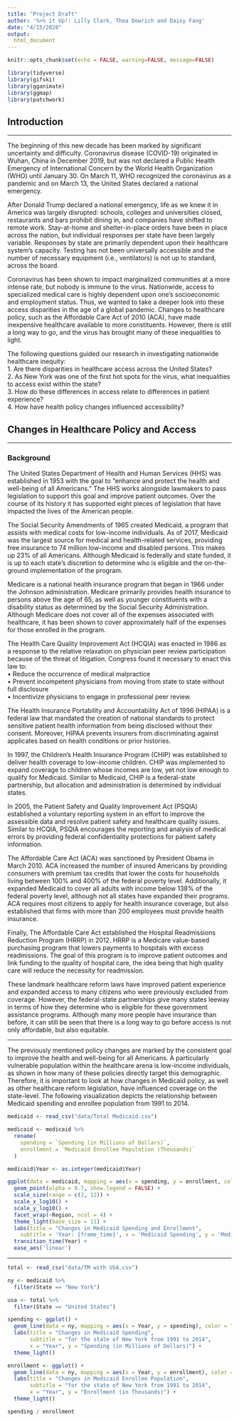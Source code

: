 ```yaml
---
title: "Project Draft"
author: '%>% it Up!: Lilly Clark, Thea Dowrich and Daisy Fang'
date: "4/15/2020"
output: 
  html_document
---
```


```r
knitr::opts_chunk$set(echo = FALSE, warning=FALSE, message=FALSE)
```

```r
library(tidyverse)
library(gifski)
library(gganimate)
library(ggmap)
library(patchwork)
```


## Introduction
***
The beginning of this new decade has been marked by significant uncertainty and difficulty. Coronavirus disease (COVID-19) originated in Wuhan, China in December 2019, but was not declared a Public Health Emergency of International Concern by the World Health Organization (WHO) until January 30. On March 11, WHO recognized the coronavirus as a pandemic  and on March 13, the United States declared a national emergency. 

After Donald Trump declared a national emergency, life as we knew it in America was largely disrupted: schools, colleges and universities closed, restaurants and bars prohibit dining in, and companies have shifted to remote work.  Stay-at-home and shelter-in-place orders have been in place across the nation, but individual responses per state have been largely variable. Responses by state are primarily dependent upon their healthcare system’s capacity. Testing has not been universally accessible and the number of necessary equipment (i.e., ventilators) is not up to standard, across the board.  

Coronavirus has been shown to impact marginalized communities at a more intense rate, but nobody is immune to the virus. Nationwide, access to specialized medical care is highly dependent upon one’s socioeconomic and employment status. Thus, we wanted to take a deeper look into these access disparities in the age of a global pandemic. Changes to healthcare policy, such as the Affordable Care Act of 2010 (ACA), have made inexpensive healthcare available to more constituents.  However, there is still a long way to go, and the virus has brought many of these inequalities to light.

The following questions guided our research in investigating nationwide healthcare inequity: <br>
1.	Are there disparities in healthcare access across the United States?
<br>
2.	As New York was one of the first hot spots for the virus, what inequalities to access exist within the state?
<br>
3.	How do these differences in access relate to differences in patient experience?
<br>
4.	How have health policy changes influenced accessibility? 

## Changes in Healthcare Policy and Access
***

### Background

The United States Department of Health and Human Services (HHS) was established in 1953 with the goal to “enhance and protect the health and well-being of all Americans.”  The HHS works alongside lawmakers to pass legislation to support this goal and improve patient outcomes. Over the course of its history it has supported eight pieces of legislation that have impacted the lives of the American people.

The Social Security Amendments of 1965 created Medicaid, a program that assists with medical costs for low-income individuals. As of 2017, Medicaid was the largest source for medical and health-related services, providing free insurance to 74 million low-income and disabled persons. This makes up 23% of all Americans. Although Medicaid is federally and state funded, it is up to each state’s discretion to determine who is eligible and the on-the-ground implementation of the program.

Medicare is a national health insurance program that began in 1966 under the Johnson administration. Medicare primarily provides health insurance to persons above the age of 65, as well as younger constituents with a disability status as determined by the Social Security Administration. Although Medicare does not cover all of the expenses associated with healthcare, it has been shown to cover approximately half of the expenses for those enrolled in the program. 

The Health Care Quality Improvement Act (HCQIA) was enacted in 1986 as a response to the relative relaxation on physician peer review participation because of the threat of litigation. Congress found it necessary to enact this law to: <br>
•	Reduce the occurrence of medical malpractice <br>
•	Prevent incompetent physicians from moving from state to state without full disclosure <br>
•	Incentivize physicians to engage in professional peer review. <br>

The Health Insurance Portability and Accountability Act of 1996 (HIPAA) is a federal law that mandated the creation of national standards to protect sensitive patient health information from being disclosed without their consent. Moreover, HIPAA prevents insurers from discriminating against applicates based on health conditions or prior histories.

In 1997, the Children’s Health Insurance Program (CHIP) was established to deliver health coverage to low-income children. CHIP was implemented to expand coverage to children whose incomes are low, yet not low enough to qualify for Medicaid. Similar to Medicaid, CHIP is a federal-state partnership, but allocation and administration is determined by individual states.

In 2005, the Patient Safety and Quality Improvement Act (PSQIA) established a voluntary reporting system in an effort to improve the assessible data and resolve patient safety and healthcare quality issues. Similar to HCQIA, PSQIA encourages the reporting and analysis of medical errors by providing federal confidentiality protections for patient safety information. 

The Affordable Care Act (ACA) was sanctioned by President Obama in March 2010. ACA increased the number of insured Americans by providing consumers with premium tax credits that lower the costs for households living between 100% and 400% of the federal poverty level. Additionally, it expanded Medicaid to cover all adults with income below 138% of the federal poverty level, although not all states have expanded their programs. ACA requires most citizens to apply for health insurance coverage, but also established that firms with more than 200 employees must provide health insurance.

Finally, The Affordable Care Act established the Hospital Readmissions Reduction Program (HRRP) in 2012. HRRP is a Medicare value-based purchasing program that lowers payments to hospitals with excess readmissions. The goal of this program is to improve patient outcomes and link funding to the quality of hospital care, the idea being that high quality care will reduce the necessity for readmission. 

These landmark healthcare reform laws have improved patient experience and expanded access to many citizens who were previously excluded from coverage. However, the federal-state partnerships give many states leeway in terms of how they determine who is eligible for these government assistance programs. Although many more people have insurance than before, it can still be seen that there is a long way to go before access is not only affordable, but also equitable. 

***

The previously mentioned policy changes are marked by the consistent goal to improve the health and well-being for all Americans. A particularly vulnerable population within the healthcare arena is low-income individuals, as shown in how many of these policies directly target this demographic. Therefore, it is important to look at how changes in Medicaid policy, as well as other healthcare reform legislation, have influenced coverage on the state-level. The following visualization depicts the relationship between Medicaid spending and enrollee population from 1991 to 2014. 

```r
medicaid <- read_csv("data/Total Medicaid.csv")

medicaid <- medicaid %>%
  rename(
    spending = `Spending (in Millions of Dollars)`,
    enrollment = `Medicaid Enrollee Population (Thousands)`
  )

medicaid$Year <- as.integer(medicaid$Year)

ggplot(data = medicaid, mapping = aes(x = spending, y = enrollment, colour = State)) +
  geom_point(alpha = 0.7, show.legend = FALSE) +
  scale_size(range = c(2, 12)) +
  scale_x_log10() +
  scale_y_log10() +
  facet_wrap(~Region, ncol = 4) +
  theme_light(base_size = 11) +
  labs(title = "Changes in Medicaid Spending and Enrollment",
    subtitle = 'Year: {frame_time}', x = 'Medicaid Spending', y = 'Medicaid Enrollee Population') +
  transition_time(Year) +
  ease_aes('linear')
```

***

```r
total <- read_csv("data/TM with USA.csv")

ny <- medicaid %>%
  filter(State == "New York")

usa <- total %>%
  filter(State == "United States")

spending <- ggplot() +
  geom_line(data = ny, mapping = aes(x = Year, y = spending), color = "blue") +
  labs(title = "Changes in Medicaid Spending",
       subtitle = "for the state of New York from 1991 to 2014",
       x = "Year", y = "Spending (in Millions of Dollars)") +
  theme_light()

enrollment <- ggplot() +
  geom_line(data = ny, mapping = aes(x = Year, y = enrollment), color = "blue") +
  labs(title = "Changes in Medicaid Enrollee Population",
       subtitle = "for the state of New York from 1991 to 2014",
       x = "Year", y = "Enrollment (in Thousands)") +
  theme_light()

spending / enrollment
```

